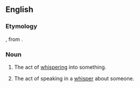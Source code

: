 ==English==

===Etymology===
{{der|en|la|insusurratio}}, from {{m|la|insusurrare||to whisper into}}.

===Noun===
{{en-noun|-}}

# {{lb|en|obsolete}} The act of [[whisper]]ing into something.
#: {{rfquotek|Johnson}}
# {{rfv-sense|en}} The act of speaking in a [[whisper]] about someone.